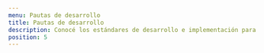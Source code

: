 ```yaml
---
menu: Pautas de desarrollo
title: Pautas de desarrollo
description: Conocé los estándares de desarrollo e implementación para los productos digitales del GCBA impulsados por la ASI (Agencia de Sistemas de Información).
position: 5
---
```


<div className="row">
  <div className="col-6">
    <SimpleCard
      picture={{ icon: "bx-vector", color: "#38485C" }}
      title="Estándares y procesos"
      description="Conocé los requerimientos que un desarrollo debe cumplir en relación con las tecnologías adoptadas por la ASI."
      href="https://asijira-confluence.buenosaires.gob.ar/pages/viewpage.action?pageId=58108303"
    />
  </div>
  <div className="col-6">
    <SimpleCard
      picture={{ icon: "bxs-grid-alt", color: "#38485C" }}
      title="Versiones y herramientas"
      description="Conocé los versionados de las herramientas aceptadas para un proceso de homologación de las aplicaciones en el GCBA."
      href="https://asijira-confluence.buenosaires.gob.ar/display/ASI/Versiones++y+Herramientas+aceptadas+por+la+ASI"
    />
  </div>
</div>